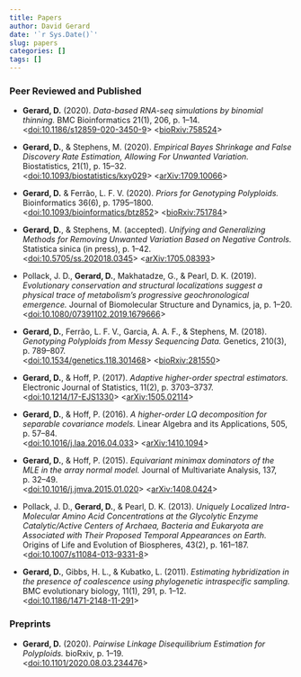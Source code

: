 ```yaml
---
title: Papers
author: David Gerard
date: '`r Sys.Date()`'
slug: papers
categories: []
tags: []
---
```


### Peer Reviewed and Published

- **Gerard, D.** (2020). *Data-based RNA-seq simulations by binomial thinning.* BMC Bioinformatics 21(1), 206, p. 1–14. <br> <[doi:10.1186/s12859-020-3450-9](https://doi.org/10.1186/s12859-020-3450-9)> <[bioRxiv:758524](https://doi.org/10.1101/758524)>

- **Gerard, D.**, & Stephens, M. (2020). *Empirical Bayes Shrinkage and False Discovery Rate Estimation, Allowing For Unwanted Variation.* Biostatistics, 21(1), p. 15–32. <br>
<[doi:10.1093/biostatistics/kxy029](https://doi.org/10.1093/biostatistics/kxy029)> <[arXiv:1709.10066](https://arxiv.org/abs/1709.10066)>

- **Gerard, D.** & Ferrão, L. F. V. (2020). *Priors for Genotyping Polyploids.* Bioinformatics 36(6), p. 1795–1800. <br>
<[doi:10.1093/bioinformatics/btz852](https://doi.org/10.1093/bioinformatics/btz852)> <[bioRxiv:751784](https://doi.org/10.1101/751784)>

- **Gerard, D.**, & Stephens, M. (accepted). *Unifying and Generalizing Methods for Removing Unwanted Variation Based on Negative Controls.* Statistica sinica (in press), p. 1–42. <br>
<[doi:10.5705/ss.202018.0345](https://doi.org/10.5705/ss.202018.0345)> <[arXiv:1705.08393](https://arxiv.org/abs/1705.08393)>

- Pollack, J. D., **Gerard, D.**, Makhatadze, G., & Pearl, D. K. (2019). *Evolutionary conservation and structural localizations suggest a physical trace of metabolism’s progressive geochronological emergence.* Journal of Biomolecular Structure and Dynamics, ja, p. 1–20. <br>
<[doi:10.1080/07391102.2019.1679666](https://doi.org/10.1080/07391102.2019.1679666)>

- **Gerard, D.**, Ferrão, L. F. V., Garcia, A. A. F., & Stephens, M. (2018). *Genotyping Polyploids from Messy Sequencing Data.* Genetics, 210(3), p. 789–807. <br>
<[doi:10.1534/genetics.118.301468](https://doi.org/10.1534/genetics.118.301468)> <[bioRxiv:281550](https://doi.org/10.1101/281550)>

- **Gerard, D.**, & Hoff, P. (2017). *Adaptive higher-order spectral estimators.* Electronic Journal of Statistics, 11(2), p. 3703–3737. <br>
<[doi:10.1214/17-EJS1330](http://doi.org/10.1214/17-EJS1330)> <[arXiv:1505.02114](https://arxiv.org/abs/1505.02114)>

- **Gerard, D.**, & Hoff, P. (2016). *A higher-order LQ decomposition for separable covariance models.* Linear Algebra and its Applications, 505, p. 57–84. <br>
<[doi:10.1016/j.laa.2016.04.033](http://doi.org/10.1016/j.laa.2016.04.033)> <[arXiv:1410.1094](https://arxiv.org/abs/1410.1094)>

- **Gerard, D.**, & Hoff, P. (2015). *Equivariant minimax dominators of the MLE in the array normal model.* Journal of Multivariate Analysis, 137, p. 32–49. <br>
<[doi:10.1016/j.jmva.2015.01.020](http://doi.org/10.1016/j.jmva.2015.01.020)> <[arXiv:1408.0424](https://arxiv.org/abs/1408.0424)>

- Pollack, J. D., **Gerard, D.**, & Pearl, D. K. (2013). *Uniquely Localized Intra-Molecular Amino Acid Concentrations at the Glycolytic Enzyme Catalytic/Active Centers of Archaea, Bacteria and Eukaryota are Associated with Their Proposed Temporal Appearances on Earth.* Origins of Life and Evolution of Biospheres, 43(2), p. 161–187. <br>
<[doi:10.1007/s11084-013-9331-8](http://doi.org/10.1007/s11084-013-9331-8)>

- **Gerard, D.**, Gibbs, H. L., & Kubatko, L. (2011). *Estimating hybridization in the presence of coalescence using phylogenetic intraspecific sampling.* BMC evolutionary biology, 11(1), 291, p. 1–12. <br>
<[doi:10.1186/1471-2148-11-291](http://doi.org/10.1186/1471-2148-11-291)>

### Preprints

- **Gerard, D.** (2020). *Pairwise Linkage Disequilibrium Estimation for Polyploids.* bioRxiv, p. 1–19. <br>
<[doi:10.1101/2020.08.03.234476](https://doi.org/10.1101/2020.08.03.234476)>
